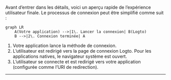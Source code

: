 
Avant d’entrer dans les détails, voici un aperçu rapide de l’expérience utilisateur finale. Le processus de connexion peut être simplifié comme suit :

```mermaid
graph LR
    A(Votre application) -->|1\. Lancer la connexion| B(Logto)
    B -->|2\. Connexion terminée| A
```

1. Votre application lance la méthode de connexion.
2. L’utilisateur est redirigé vers la page de connexion Logto. Pour les applications natives, le navigateur système est ouvert.
3. L’utilisateur se connecte et est redirigé vers votre application (configurée comme l’URI de redirection).

<RegardingRedirectBasedSignIn />

---
